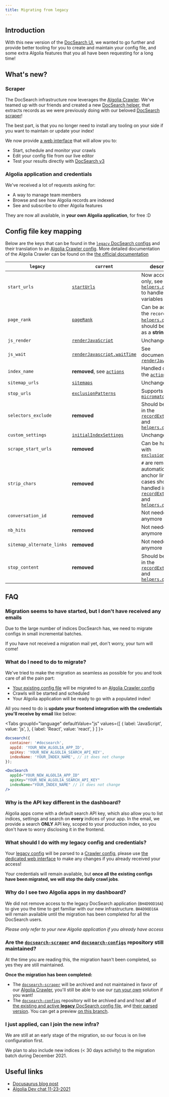 ```yaml
---
title: Migrating from legacy
---
```



## Introduction

With this new version of the [DocSearch UI][1], we wanted to go further and provide better tooling for you to create and maintain your config file, and some extra Algolia features that you all have been requesting for a long time!

## What's new?

### Scraper

The DocSearch infrastructure now leverages the [Algolia Crawler][2]. We've teamed up with our friends and created a new [DocSearch helper][4], that extracts records as we were previously doing with our beloved [DocSearch scraper][3]!

The best part, is that you no longer need to install any tooling on your side if you want to maintain or update your index!

We now provide [a web interface][7] that will allow you to:

- Start, schedule and monitor your crawls
- Edit your config file from our live editor
- Test your results directly with [DocSearch v3][1]

### Algolia application and credentials

We've received a lot of requests asking for:

- A way to manage team members
- Browse and see how Algolia records are indexed
- See and subscribe to other Algolia features

They are now all available, in **your own Algolia application**, for free :D

## Config file key mapping

Below are the keys that can be found in the [`legacy` DocSearch configs][14] and their translation to an [Algolia Crawler config][16]. More detailed documentation of the Algolia Crawler can be found on the [the official documentation][15]

| `legacy` | `current` | description |
| --- | --- | --- |
| `start_urls` | [`startUrls`][20] | Now accepts URLs only, see [`helpers.docsearch`][30] to handle custom variables |
| `page_rank` | [`pageRank`][31] | Can be added to the `recordProps` in [`helpers.docsearch`][30], should be passed as a **string** |
| `js_render` | [`renderJavaScript`][21] | Unchanged |
| `js_wait` | [`renderJavascript.waitTime`][22] | See documentation of [`renderJavaScript`][21] |
| `index_name` | **removed**, see [`actions`][23] | Handled directly in the [`actions`][23] |
| `sitemap_urls` | [`sitemaps`][24] | Unchanged |
| `stop_urls` | [`exclusionPatterns`][25] | Supports [`micromatch`][27] |
| `selectors_exclude` | **removed** | Should be handled in the [`recordExtractor`][28] and [`helpers.docsearch`][29] |
| `custom_settings` | [`initialIndexSettings`][26] | Unchanged |
| `scrape_start_urls` | **removed** | Can be handled with [`exclusionPatterns`][25] |
| `strip_chars` | **removed** | `#` are removed automatically from anchor links, edge cases should be handled in the [`recordExtractor`][28] and [`helpers.docsearch`][29] |
| `conversation_id` | **removed** | Not needed anymore |
| `nb_hits` | **removed** | Not needed anymore |
| `sitemap_alternate_links` | **removed** | Not needed anymore |
| `stop_content` | **removed** | Should be handled in the [`recordExtractor`][28] and [`helpers.docsearch`][29] |

## FAQ

### Migration seems to have started, but I don't have received any emails

Due to the large number of indices DocSearch has, we need to migrate configs in small incremental batches.

If you have not received a migration mail yet, don't worry, your turn will come!

### What do I need to do to migrate?

We've tried to make the migration as seamless as possible for you and took care of all the pain part:

- [Your existing config file][11] will be migrated to an [Algolia Crawler config][12]
- Crawls will be started and scheduled
- Your Algolia application will be ready to go with a populated index!

All you need to do is **update your frontend integration with the credentials you'll receive by email** like below:

<Tabs
  groupId="language"
  defaultValue="js"
  values={[
    { label: 'JavaScript', value: 'js', },
    { label: 'React', value: 'react', }
  ]
}>
<TabItem value="js">

```js app.js
docsearch({
  container: '#docsearch',
  appId: 'YOUR_NEW_ALGOLIA_APP_ID',
  apiKey: 'YOUR_NEW_ALGOLIA_SEARCH_API_KEY',
  indexName: 'YOUR_INDEX_NAME', // it does not change
});
```

</TabItem>

<TabItem value="react">

```jsx App.js
<DocSearch
  appId="YOUR_NEW_ALGOLIA_APP_ID"
  apiKey="YOUR_NEW_ALGOLIA_SEARCH_API_KEY"
  indexName="YOUR_INDEX_NAME" // it does not change
/>
```

</TabItem>

</Tabs>

### Why is the API key different in the dashboard?

Algolia apps come with a default search API key, which also allow you to list indices, settings and search on **every** indices of your app. In the email, we provide a search **ONLY** API key, scoped to your production index, so you don't have to worry disclosing it in the frontend.

### What should I do with my legacy config and credentials?

Your [legacy config][11] will be parsed to a [Crawler config][12], please use [the dedicated web interface][7] to make any changes if you already received your access!

Your credentials will remain available, but **once all the existing configs have been migrated, we will stop the daily crawl jobs**.

### Why do I see two Algolia apps in my dashboard?

We did not remove access to the legacy DocSearch application (`BH4D9OD16A`) to give you the time to get familiar with our new infrastructure. `BH4D9OD16A` will remain available until the migration has been completed for all the DocSearch users.

_Please only refer to your new Algolia application if you already have access_

### Are the [`docsearch-scraper`][8] and [`docsearch-configs`][9] repository still maintained?

At the time you are reading this, the migration hasn't been completed, so yes they are still maintained.

**Once the migration has been completed:**

- The [`docsearch-scraper`][8] will be archived and not maintained in favor of our [Algolia Crawler][2], you'll still be able to use our [run your own][3] solution if you want!
- The [`docsearch-configs`][9] repository will be archived and and host **all** of [the existing and active **legacy** DocSearch config file][11], and [their parsed version][12]. You can get a preview [on this branch][10].

### I just applied, can I join the new infra?

We are still at an early stage of the migration, so our focus is on live configuration first.

We plan to also include new indices (< 30 days activity) to the migration batch during December 2021.

## Useful links

- [Docusaurus blog post](https://docusaurus.io/blog/2021/11/21/algolia-docsearch-migration)
- [Algolia Dev chat 11-23-2021](https://www.youtube.com/watch?v=htsjpojpKtc&t=2404s)

[1]: DocSearch-v3
[2]: https://www.algolia.com/products/search-and-discovery/crawler/
[3]: /docs/legacy/run-your-own
[4]: record-extractor
[7]: https://crawler.algolia.com/
[8]: https://github.com/algolia/docsearch-scraper
[9]: https://github.com/algolia/docsearch-configs
[10]: https://github.com/algolia/docsearch-configs/tree/feat/crawler
[11]: https://github.com/algolia/docsearch-configs
[12]: https://github.com/algolia/docsearch-configs/tree/feat/crawler/crawler-configs
[13]: https://www.algolia.com/dashboard
[14]: /docs/legacy/config-file
[15]: https://www.algolia.com/doc/tools/crawler/getting-started/overview/
[16]: https://www.algolia.com/doc/tools/crawler/apis/configuration/
[20]: https://www.algolia.com/doc/tools/crawler/apis/configuration/start-urls/
[21]: https://www.algolia.com/doc/tools/crawler/apis/configuration/render-java-script/
[22]: https://www.algolia.com/doc/tools/crawler/apis/configuration/render-java-script/#parameter-param-waittime
[23]: https://www.algolia.com/doc/tools/crawler/apis/configuration/actions/#parameter-param-indexname
[24]: https://www.algolia.com/doc/tools/crawler/apis/configuration/sitemaps/
[25]: https://www.algolia.com/doc/tools/crawler/apis/configuration/exclusion-patterns/
[26]: https://www.algolia.com/doc/tools/crawler/apis/configuration/initial-index-settings/
[27]: https://github.com/micromatch/micromatch
[28]: https://www.algolia.com/doc/tools/crawler/apis/configuration/actions/#parameter-param-recordextractor
[29]: record-extractor
[30]: record-extractor#with-custom-variables
[31]: record-extractor#pagerank
